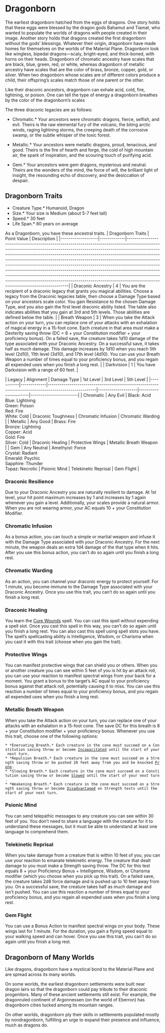 = Dragonborn =
The earliest dragonborn hatched from the eggs of dragons. One story holds that these eggs were blessed by the dragon gods Bahamut and Tiamat, who wanted to populate the worlds of dragons with people created in their image. Another story holds that dragons created the first dragonborn without the gods’ blessings. Whatever their origin, dragonborn have made homes for themselves on the worlds of the Material Plane.
Dragonborn look like wingless, bipedal dragons—scaly, bright-eyed, and thick-boned, with horns on their heads. Dragonborn of chromatic ancestry have scales that are black, blue, green, red, or white, whereas dragonborn of metallic ancestry have scales that are the color of brass, bronze, copper, gold, or silver. When two dragonborn whose scales are of different colors produce a child, their offspring’s scales match those of one parent or the other.

Like their draconic ancestors, dragonborn can exhale acid, cold, fire, lightning, or poison. One can tell the type of energy a dragonborn breathes by the color of the dragonborn’s scales

The three draconic legacies are as follows:

*Chromatic.*  Your ancestors were chromatic dragons, fierce, selfish, and evil.  Theirs is the raw elemental fury of the volcano, the biting arctic winds, raging lightning storms, the creeping death of the corrosive swamp, or the subtle whisper of the toxic forest.

*Metallic.*  Your ancestors were metallic dragons, proud, tenacious, and good. Theirs is the fire of hearth and forge, the cold of high mountain air, the spark of inspiration, and the scouring touch of purifying acid.

*Gem.*  Your ancestors were gem dragons, mysterious and neutral.  Theirs are the wonders of the mind, the force of will, the brilliant light of insight, the resounding echo of discovery, and the desiccation of despair.

== Dragonborn Traits ==
*Creature Type.* Humanoid, Dragon<br>
*Size.* Your size is Medium (about 5-7 feet tall)<br>
*Speed.* 30 feet<br>
*Life Span.* 80 years on average<br>

As a Dragonborn, you have these ancestral traits.
| Dragonborn Traits | Point Value | Description                                                                                                                                                                                                                                                                                                                                                                                                                                                                                                                                                                                                                                                                                    |
|-------------------|-------------|------------------------------------------------------------------------------------------------------------------------------------------------------------------------------------------------------------------------------------------------------------------------------------------------------------------------------------------------------------------------------------------------------------------------------------------------------------------------------------------------------------------------------------------------------------------------------------------------------------------------------------------------------------------------------------------------|
| Draconic Ancestry | 4           | You are the recipient of a draconic legacy that grants you magical abilities.  Choose a legacy from the Draconic legacies table, then choose a Damage Type based on your ancestors scale color. You gain Resistance to the chosen Damage Type, and you also gain the first level draconic ability listed.  The table also indicates abilities that you gain at 3rd and 5th levels.  Those abilities are defined below the table.                                                                                                                                                                                                                                                              |
| Breath Weapon     | 3           | When you take the Attack action on your turn, you can replace one of your attacks with an exhalation of magical energy in a 15-foot cone. Each creature in that area must make a Dexterity saving throw (DC = 8 + your Constitution modifier + your proficiency bonus). On a failed save, the creature takes 1d10 damage of the type associated with your Draconic Ancestry. On a successful save, it takes half as much damage. This damage increases by 1d10 when you reach 5th level (2d10), 11th level (3d10), and 17th level (4d10). You can use your Breath Weapon a number of times equal to your proficiency bonus, and you regain all expended uses when you finish a long rest. |
| Darkvision        | 1           | You have Darkvision with a range of 60 feet.                                                                                                                                                                                                                                                                                                                                                                                                                                                                                                                                                                                                                                                   |

| Legacy    | Alignment   | Damage Type                                                                                          | 1st Level          | 3rd Level            | 5th Level              |
|-----------|-------------|------------------------------------------------------------------------------------------------------|--------------------|----------------------|------------------------|
| Chromatic | Any Evil    | Black: Acid<br> Blue: Lightning<br> Green: Poison<br> Red: Fire<br> White: Cold                      | Draconic Toughness | Chromatic Infusion   | Chromatic Warding      |
| Metallic  | Any Good    | Brass: Fire<br> Bronze: Lightning<br> Copper: Acid<br> Gold: Fire<br> Silver: Cold                   | Draconic Healing   | Protective Wings     | Metallic Breath Weapon |
| Gem       | Any Neutral | Amethyist: Force<br> Crystal: Radiant<br> Emerald: Psychic<br> Sapphire: Thunder<br> Topaz: Necrotic | Psionic Mind       | Telekinetic Reprisal | Gem Flight             |

=== Draconic Resilience ===
Due to your Draconic Ancestry you are naturally resilient to damage.  At 1st level, your hit point maximum increases by 1 and increases by 1 again whenever you gain a level.  Additionally, your scales provide a natural armor.  When you are not wearing armor, your AC equals 10 + your Constitution Modifier.

=== Chromatic Infusion ===
As a bonus action, you can touch a simple or martial weapon and infuse it with the Damage Type associated with your Draconic Ancestry. For the next minute, the weapon deals an extra 1d4 damage of the that type when it hits. After you use this bonus action, you can’t do so again until you finish a long rest.

=== Chromatic Warding ===
As an action, you can channel your draconic energy to protect yourself. For 1 minute, you become immune to the Damage Type associated with your Draconic Ancestry. Once you use this trait, you can’t do so again until you finish a long rest.

=== Draconic Healing ===
You learn the [[spells/Cure Wounds|Cure Wounds]] spell. You can cast this spell without expending a spell slot. Once you cast this spell in this way, you can’t do so again until you finish a long rest. You can also cast this spell using spell slots you have. The spell’s spellcasting ability is Intelligence, Wisdom, or Charisma when you cast it with this trait (choose when you gain the trait).

=== Protective Wings ===
You can manifest protective wings that can shield you or others. When you or another creature you can see within 5 feet of you is hit by an attack roll, you can use your reaction to manifest spectral wings from your back for a moment. You grant a bonus to the target’s AC equal to your proficiency bonus against that attack roll, potentially causing it to miss. You can use this reaction a number of times equal to your proficiency bonus, and you regain all expended uses when you finish a long rest.

=== Metallic Breath Weapon ===
When you take the Attack action on your turn, you can replace one of your attacks with an exhalation in a 15-foot cone. The save DC for this breath is 8 + your Constitution modifier + your proficiency bonus. Whenever you use this trait, choose one of the following options:

 * *Enervating Breath.* Each creature in the cone must succeed on a Constitution saving throw or become [[../conditions#Incapacitated|Incapacitated]] until the start of your next turn.
 * *Repulsion Breath.* Each creature in the cone must succeed on a Strength saving throw or be pushed 20 feet away from you and be knocked [[../conditions#Prone|Prone]].
 * *Slowing Breath.* Each creature in the cone must succeed on a Constitution saving throw or become [[../conditions#Slowed|Slowed]] until the start of your next turn.
 * *Weakening Breath.* Each creature in the cone must succeed on a Strength saving throw or become [[../conditions#Disadvantaged|Disadvantaged]] on Strength tests until the start of your next turn.

=== Psionic Mind ===
You can send telepathic messages to any creature you can see within 30 feet of you. You don’t need to share a language with the creature for it to understand these messages, but it must be able to understand at least one language to comprehend them.

=== Telekinetic Reprisal ===
When you take damage from a creature that is within 10 feet of you, you can use your reaction to emanate telekinetic energy. The creature that dealt damage to you must make a Strength saving throw.  The DC for this test equals 8 + your Proficiency Bonus + Intelligence, Wisdom, or Charisma modifier (which you choose when you pick up this trait).  On a failed save, the creature takes 2d8 force damage and is pushed up to 10 feet away from you. On a successful save, the creature takes half as much damage and isn’t pushed. You can use this reaction a number of times equal to your proficiency bonus, and you regain all expended uses when you finish a long rest.

=== Gem Flight ===
You can use a Bonus Action to manifest spectral wings on your body. These wings last for 1 minute. For the duration, you gain a flying speed equal to your walking speed and can hover. Once you use this trait, you can’t do so again until you finish a long rest.

== Dragonborn of Many Worlds ==
Like dragons, dragonborn have a mystical bond to the Material Plane and are spread across its many worlds.

On some worlds, the earliest dragonborn settlements were built near dragon lairs so that the dragonborn could pay tribute to their draconic progenitors. Many of these ancient settlements still exist. For example, the dragonruled continent of Argonnessen (on the world of Eberron) has dragonborn cities tucked among its mountain ranges.

On other worlds, dragonborn ply their skills in settlements populated mostly by nondragonborn, fulfilling an urge to expand their presence and influence, much as dragons do.
